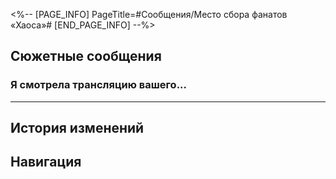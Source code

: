 <%-- [PAGE_INFO]
PageTitle=#Сообщения/Место сбора фанатов «Хаоса»#
[END_PAGE_INFO] --%>
{{Сообщение Инфобокс
|id          = 168
|Изображение = НИП Место сбора фанатов «Хаоса» Иконка.png
|Тип         = Группа
|Персонажи   = [[Аста]]; [[Гуйнайфэнь]]; [[Дань Хэн]]; [[Март 7]]; [[Пела]]; [[Первопроходец]]; [[Рысь]]; [[Сервал]]
|Фракция     = Пенакония
}}

==Сюжетные сообщения==
===Я смотрела трансляцию вашего...===
{{Сообщения
|условие_получения = 
|текст =
:'''Сервал:''' Я смотрела трансляцию вашего выступления - впечатляюще!
:'''Пела:''' «Механическая горячка» тоже должна выступить.
:'''Рысь:''' Аранжировки очень крутые.
:'''Аста:''' Пеппи без ума от вашей музыки!
:'''Рысь:''' Уровень игры тоже на высоте.
:'''Гуйнайфэнь:''' Ребята, это было мощно!
:'''Гуйнайфэнь:''' Весь интернет в видосах с вашей группой!
:'''Пела:''' Как насчёт совместного выступления?
:'''Гуйнайфэнь:''' Если бы не дела, я бы присоединилась к общему веселью.
:{{Диалог|Предупреждение}} Март 7 добавила вас в групповой чат
:'''Март 7:''' Сюда, сюда!
:{Выбор} Сколько народу.
::'''(Первопроходец):''' Тут каждый болтает о своём.
:{Выбор} Мы настолько популярны?!
::'''(Первопроходец):''' Раз у нас так много фанатов, почему бы в следующий раз не сделать трансляцию платной?
:'''Дань Хэн:''' Неплохо выступили, без заминок.
:'''Рысь:''' Концерт потрясающий!
:'''Рысь:''' У вас столько фанатов и поддержки...
:'''Рысь:''' Это бесценно!
:'''Гуйнайфэнь:''' Это бесценно!
:'''Аста:''' Это бесценно!
:'''Март 7:''' Это бесценно!
:'''Сервал:''' Если играешь в группе, надо весь мир поставить на уши.
:'''Сервал:''' Друзья... Зовите меня рок-н-ролльной ниндзя из «Механической горячки»!
:'''Сервал:''' Ха-ха.
:'''Пела:''' Лучше бы на репетицию пришла, а не в чате время тратила.
:'''Пела:''' И всё же музыка отличная.
:{Выбор} Музыка отличная.
:'''(Первопроходец):''' Это точно.
:'''(Первопроходец):''' Как хорошо, что на свете существует музыка.
}}
----

==История изменений==
{{История изменений|3.5}}

==Навигация==
{{Сообщения Навбокс}}